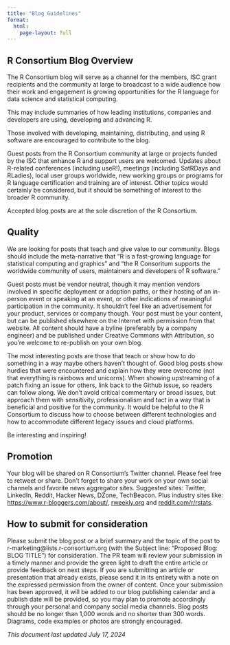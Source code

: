 ```yaml
---
title: "Blog Guidelines"
format: 
  html:
    page-layout: full
---
```


## **R Consortium Blog Overview**

The R Consortium blog will serve as a channel for the members, ISC grant recipients and the community at large to broadcast to a wide audience how their work and engagement is growing opportunities for the R language for data science and statistical computing.

This may include summaries of how leading institutions, companies and developers are using, developing and advancing R. 

Those involved with developing, maintaining, distributing, and using R software are encouraged to contribute to the blog. 

Guest posts from the R Consortium community at large or projects funded by the ISC that enhance R and support users are welcomed. Updates about R-related conferences (including useR!), meetings (including SatRDays and RLadies), local user groups worldwide, new working groups or programs for R language certification and training are of interest. Other topics would certainly be considered, but it should be something of interest to the broader R community. 

Accepted blog posts are at the sole discretion of the R Consortium.


## **Quality**

We are looking for posts that teach and give value to our community. Blogs should include the meta-narrative that “R is a fast-growing language for statistical computing and graphics” and “the R Consoritum supports the worldwide community of users, maintainers and developers of R software.”  

Guest posts must be vendor neutral, though it may mention vendors involved in specific deployment or adoption paths, or their hosting of an in-person event or speaking at an event, or other indications of meaningful participation in the community. It shouldn’t feel like an advertisement for your product, services or company though. Your post must be your content, but can be published elsewhere on the Internet with permission from that website. All content should have a byline (preferably by a company engineer) and be published under Creative Commons with Attribution, so you’re welcome to re-publish on your own blog.

The most interesting posts are those that teach or show how to do something in a way maybe others haven’t thought of. Good blog posts show hurdles that were encountered and explain how they were overcome (not that everything is rainbows and unicorns). When showing upstreaming of a patch fixing an issue for others, link back to the Github issue, so readers can follow along. We don’t avoid critical commentary or broad issues, but approach them with sensitivity, professionalism and tact in a way that is beneficial and positive for the community. It would be helpful to the R Consortium to discuss how to choose between different technologies and how to accommodate different legacy issues and cloud platforms. 

Be interesting and inspiring! 


## **Promotion**

Your blog will be shared on R Consortium’s Twitter channel. Please feel free to retweet or share. Don’t forget to share your work on your own social channels and favorite news aggregator sites. Suggested sites: Twitter, LinkedIn, Reddit, Hacker News, DZone, TechBeacon. Plus industry sites like: [https://www.r-bloggers.com/about/](https://www.r-bloggers.com/about/), [rweekly.org](https://rweekly.org/) and [reddit.com/r/rstats](https://www.reddit.com/r/rstats/).


## **How to submit for consideration**

Please submit the blog post or a brief summary and the topic of the post to r-marketing@lists.r-consortium.org (with the Subject line: “Proposed Blog: BLOG TITLE”) for consideration. The PR team will review your submission in a timely manner and provide the green light to draft the entire article or provide feedback on next steps. If you are submitting an article or presentation that already exists, please send it in its entirety with a note on the expressed permission from the owner of content. Once your submission has been approved, it will be added to our blog publishing calendar and a publish date will be provided, so you may plan to promote accordingly through your personal and company social media channels. Blog posts should be no longer than 1,000 words and no shorter than 300 words. Diagrams, code examples or photos are strongly encouraged.

_This document last updated July 17, 2024_
